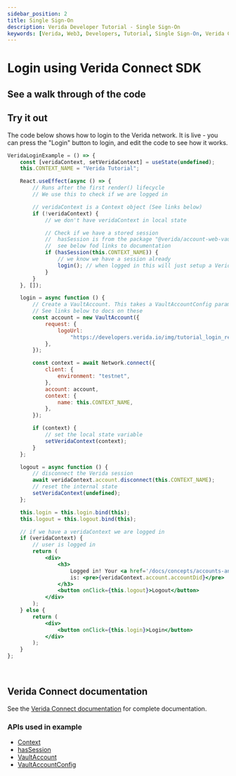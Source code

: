 ```yaml
---
sidebar_position: 2
title: Single Sign-On
description: Verida Developer Tutorial - Single Sign-On
keywords: [Verida, Web3, Developers, Tutorial, Single Sign-On, Verida Connect, SSO]
---
```



# Login using Verida Connect SDK

## See a walk through of the code

<ReactPlayer
	controls={true}
	playing={false}
	loop={false}
	volume={1}
	muted={false}
	url='https://www.youtube.com/watch?v=KekJ-X9UAD0'
/>

## Try it out

The code below shows how to login to the Verida network. It is live - you can press the "Login" button to login, and edit the code to see how it works.

```jsx live
VeridaLoginExample = () => {
	const [veridaContext, setVeridaContext] = useState(undefined);
	this.CONTEXT_NAME = "Verida Tutorial";

	React.useEffect(async () => {
		// Runs after the first render() lifecycle
		// We use this to check if we are logged in

		// veridaContext is a Context object (See links below)
		if (!veridaContext) {
			// we don't have veridaContext in local state

			// Check if we have a stored session
			//  hasSession is from the package "@verida/account-web-vault"
			//  see below fod links to documentation
			if (hasSession(this.CONTEXT_NAME)) {
				// we know we have a session already
				login(); // when logged in this will just setup a Verida Context
			}
		}
	}, []);

	login = async function () {
		// Create a VaultAccount. This takes a VaultAccountConfig parameter.
		// See links below to docs on these
		const account = new VaultAccount({
			request: {
				logoUrl:
					"https://developers.verida.io/img/tutorial_login_request_logo_170x170.png",
			},
		});

		const context = await Network.connect({
			client: {
				environment: "testnet",
			},
			account: account,
			context: {
				name: this.CONTEXT_NAME,
			},
		});

		if (context) {
			// set the local state variable
			setVeridaContext(context);
		}
	};

	logout = async function () {
		// disconnect the Verida session
		await veridaContext.account.disconnect(this.CONTEXT_NAME);
		// reset the internal state
		setVeridaContext(undefined);
	};

	this.login = this.login.bind(this);
	this.logout = this.logout.bind(this);

	// if we have a veridaContext we are logged in
	if (veridaContext) {
		// user is logged in
		return (
			<div>
				<h3>
					Logged in! Your <a href='/docs/concepts/accounts-and-identity'>DID</a>
					is: <pre>{veridaContext.account.accountDid}</pre>
				</h3>
				<button onClick={this.logout}>Logout</button>
			</div>
		);
	} else {
		return (
			<div>
				<button onClick={this.login}>Login</button>
			</div>
		);
	}
};
```

<!-- this is a target so we can link to the end of the code block -->

<a name='runcode'>&nbsp;</a>

## Verida Connect documentation

See the [Verida Connect documentation](/single-sign-on-sdk/single-sign-on-sdk.md) for complete documentation.

### APIs used in example

- [Context](/docs/api/verida-js/classes/verida_client_ts.Context)
- [hasSession](/docs/api/verida-js/modules/verida_account_web_vault#hassession)
- [VaultAccount](/docs/api/verida-js/classes/verida_account_web_vault.VaultAccount)
- [VaultAccountConfig](/docs/api/verida-js/interfaces/verida_account_web_vault.VaultAccountConfig)
